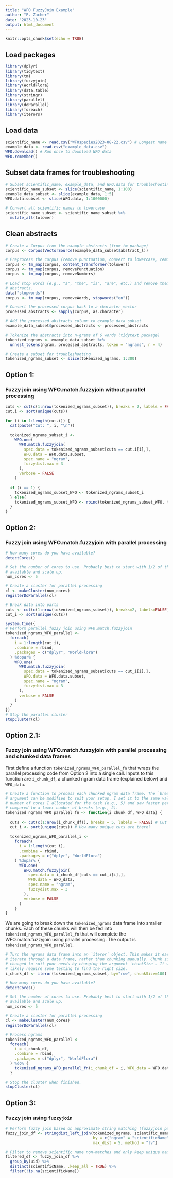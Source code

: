 ```yaml
---
title: "WFO FuzzyJoin Example"
author: "P. Zacher"
date: "2023-10-23"
output: html_document
---
```


```r
knitr::opts_chunk$set(echo = TRUE)
```

## Load packages
```r
library(dplyr)
library(tidytext)
library(tm)
library(fuzzyjoin)
library(WorldFlora)
library(data.table)
library(stringr)
library(parallel)
library(doParallel)
library(foreach)
library(iterors)
```

## Load data
```r
scientific_name <- read.csv("WFOspecies2023-08-22.csv") # Longest name is 6 words
example_data <- read.csv("example_data.csv")
WFO.download() # Run once to download WFO data
WFO.remember()
```

## Subset data frames for troubleshooting
```r
# Subset scientific_name, example_data, and WFO.data for troubleshooting
scientific_name_subset <- slice(scientific_name, 1:100)
example_data_subset <- slice(example_data, 1:5)
WFO.data.subset <- slice(WFO.data, 1:1000000)

# Convert all scientific names to lowercase
scientific_name_subset <- scientific_name_subset %>%
  mutate_all(tolower)
```

## Clean abstracts
```r
# Create a Corpus from the example abstracts (from tm package)
corpus <- Corpus(VectorSource(example_data_subset$abstract_l))

# Preprocess the corpus (remove punctuation, convert to lowercase, remove numbers)
corpus <- tm_map(corpus, content_transformer(tolower))
corpus <- tm_map(corpus, removePunctuation)
corpus <- tm_map(corpus, removeNumbers)

# Load stop words (e.g., "a", "the", "is", "are", etc.) and remove them from 
# abstracts.
data("stopwords")
corpus <- tm_map(corpus, removeWords, stopwords("en"))

# Convert the processed corpus back to a character vector
processed_abstracts <- sapply(corpus, as.character)

# Add the processed_abstracts column to example_data_subset
example_data_subset$processed_abstracts <- processed_abstracts

# Tokenize the abstracts into n-grams of 6 words (tidytext package)
tokenized_ngrams <- example_data_subset %>% 
  unnest_tokens(ngram, processed_abstracts, token = "ngrams", n = 4)

# Create a subset for troubleshooting
tokenized_ngrams_subset <- slice(tokenized_ngrams, 1:300)

```

## Option 1:
### Fuzzy join using WFO.match.fuzzyjoin without parallel processing
```r
cuts <- cut(c(1:nrow(tokenized_ngrams_subset)), breaks = 2, labels = FALSE)
cut.i <- sort(unique(cuts))

for (i in 1:length(cut.i)) {
  cat(paste("Cut: ", i, "\n"))
  
  tokenized_ngrams_subset_i <-
    WFO.one(
      WFO.match.fuzzyjoin(
        spec.data = tokenized_ngrams_subset[cuts == cut.i[i],],
        WFO.data = WFO.data.subset,
        spec.name = "ngram",
        fuzzydist.max = 3
      ),
      verbose = FALSE
    )
  
  if (i == 1) {
    tokenized_ngrams_subset_WFO <- tokenized_ngrams_subset_i
  } else{
    tokenized_ngrams_subset_WFO <- rbind(tokenized_ngrams_subset_WFO, tokenized_ngrams_subset_i)
  }
}
```

## Option 2:
### Fuzzy join using WFO.match.fuzzyjoin with parallel processing
```r
# How many cores do you have available? 
detectCores()

# Set the number of cores to use. Probably best to start with 1/2 of the cores
# available and scale up.
num_cores <- 5

# Create a cluster for parallel processing
cl <- makeCluster(num_cores)
registerDoParallel(cl)

# Break data into parts
cuts <- cut(c(1:nrow(tokenized_ngrams_subset)), breaks=2, labels=FALSE)
cut_i <- sort(unique(cuts))

system.time({
# Perform parallel fuzzy join using WFO.match.fuzzyjoin
tokenized_ngrams_WFO_parallel <-
  foreach(
    i = 1:length(cut_i),
    .combine = rbind,
    .packages = c("dplyr", "WorldFlora")
  ) %dopar% {
    WFO.one(
      WFO.match.fuzzyjoin(
        spec.data = tokenized_ngrams_subset[cuts == cut_i[i],],
        WFO.data = WFO.data.subset,
        spec.name = "ngram",
        fuzzydist.max = 3
      ),
      verbose = FALSE
    )
  }
})
# Stop the parallel cluster
stopCluster(cl)
```

## Option 2.1:
### Fuzzy join using WFO.match.fuzzyjoin with parallel processing and chunked data frames

First define a function `tokenized_ngrams_WFO_parallel_fn` that wraps the
parallel processing code from Option 2 into a single call. Inputs to this
function are `i_chunk_df`, a chunked ngram data frame (explained below) and
`WFO_data`.
```r
# Create a function to process each chunked ngram data frame. The `breaks`
# argument can be modified to suit your setup. I set it to the same value as the
# number of cores I allocated for the task (e.g., 5) and saw faster performance
# compared to a lower number of breaks (e.g., 2).
tokenized_ngrams_WFO_parallel_fn <- function(i_chunk_df, WFO_data) {
  
  cuts <- cut(c(1:nrow(i_chunk_df)), breaks = 5, labels = FALSE) # Cut each chunked data frame into smaller chunks for each worker to process
  cut_i <- sort(unique(cuts)) # How many unique cuts are there?
  
  tokenized_ngrams_WFO_parallel_i <-
    foreach(
      i = 1:length(cut_i),
      .combine = rbind,
      .packages = c("dplyr", "WorldFlora")
    ) %dopar% {
      WFO.one(
        WFO.match.fuzzyjoin(
          spec.data = i_chunk_df[cuts == cut_i[i],],
          WFO.data = WFO_data,
          spec.name = "ngram",
          fuzzydist.max = 3
        ),
        verbose = FALSE
      )
    }
}
```

We are going to break down the `tokenized_ngrams` data frame into smaller
chunks. Each of these chunks will then be fed into
`tokenized_ngrams_WFO_parallel_fn` that will complete the WFO.match.fuzzyjoin
using parallel processing. The output is `tokenized_ngrams_WFO_parallel`.
```r
# Turn the ngrams data frame into an `iteror` object. This makes it easier to
# iterate through a data frame, rather than chunking manually. Chunk size can be
# changed to suit your needs by changing the argument `chunkSize`. It will
# likely require some testing to find the right size.
i_chunk_df <- iteror(tokenized_ngrams_subset, by="row", chunkSize=100)

# How many cores do you have available? 
detectCores()

# Set the number of cores to use. Probably best to start with 1/2 of the cores
# available and scale up.
num_cores <- 5

# Create a cluster for parallel processing
cl <- makeCluster(num_cores)
registerDoParallel(cl)

# Process ngrams
tokenized_ngrams_WFO_parallel <-
  foreach(
    i = i_chunk_df,
    .combine = rbind,
    .packages = c("dplyr", "WorldFlora")
  ) %do% {
    tokenized_ngrams_WFO_parallel_fn(i_chunk_df = i, WFO_data = WFO.data)
  }

# Stop the cluster when finished.
stopCluster(cl)
```

## Option 3:
### Fuzzy join using `fuzzyjoin`
```r
# Perform fuzzy join based on approximate string matching (fuzzyjoin package)
fuzzy_join_df <- stringdist_left_join(tokenized_ngrams, scientific_name_subset,
                                      by = c("ngram" = "scientificName"), 
                                      max_dist = 5, method = "lv")

# Filter to remove scientific name non-matches and only keep unique names (dplyr)
filtered_df <- fuzzy_join_df %>% 
  group_by(uid) %>% 
  distinct(scientificName, .keep_all = TRUE) %>% 
  filter(!is.na(scientificName))

```

